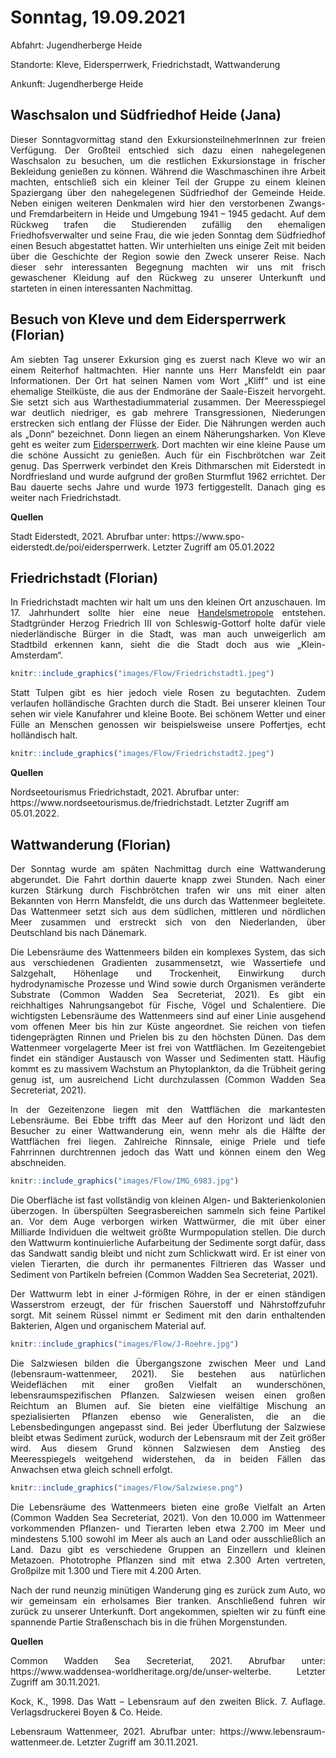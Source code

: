 # Sonntag, 19.09.2021

Abfahrt: Jugendherberge Heide

Standorte: Kleve, Eidersperrwerk, Friedrichstadt, Wattwanderung

Ankunft: Jugendherberge Heide


## Waschsalon und Südfriedhof Heide (Jana)

<div style="text-align: justify">

Dieser Sonntagvormittag stand den ExkursionsteilnehmerInnen zur freien Verfügung. Der Großteil entschied sich dazu einen nahegelegenen Waschsalon zu besuchen, um die restlichen Exkursionstage in frischer Bekleidung genießen zu können. Während die Waschmaschinen ihre Arbeit machten, entschließ sich ein kleiner Teil der Gruppe zu einem kleinen Spaziergang über den nahegelegenen Südfriedhof der Gemeinde Heide. Neben einigen weiteren Denkmalen wird hier den verstorbenen Zwangs- und Fremdarbeitern in Heide und Umgebung 1941 – 1945 gedacht. Auf dem Rückweg trafen die Studierenden zufällig den ehemaligen Friedhofsverwalter und seine Frau, die wie jeden Sonntag dem Südfriedhof einen Besuch abgestattet hatten. Wir unterhielten uns einige Zeit mit beiden über die Geschichte der Region sowie den Zweck unserer Reise. Nach dieser sehr interessanten Begegnung machten wir uns mit frisch gewaschener Kleidung auf den Rückweg zu unserer Unterkunft und starteten in einen interessanten Nachmittag. 

</div>

## Besuch von Kleve und dem Eidersperrwerk (Florian)

<div style="text-align: justify">
Am siebten Tag unserer Exkursion ging es zuerst nach Kleve wo wir an einem Reiterhof haltmachten. Hier nannte uns Herr Mansfeldt ein paar Informationen. 
Der Ort hat seinen Namen vom Wort „Kliff“ und ist eine ehemalige Steilküste, die aus der Endmoräne der Saale-Eiszeit hervorgeht. Sie setzt sich aus Warthestadiummaterial zusammen. Der Meeresspiegel war deutlich niedriger, es gab mehrere Transgressionen, Niederungen erstrecken sich entlang der Flüsse der Eider. Die Nährungen werden auch als „Donn“ bezeichnet. Donn liegen an einem Näherungsharken.
Von Kleve geht es weiter zum [Eidersperrwerk](https://www.spo-eiderstedt.de/poi/eidersperrwerk). Dort machten wir eine kleine Pause um die schöne Aussicht zu genießen. Auch für ein Fischbrötchen war Zeit genug. Das Sperrwerk verbindet den Kreis Dithmarschen mit Eiderstedt in Nordfriesland und wurde aufgrund der großen Sturmflut 1962 errichtet. Der Bau dauerte sechs Jahre und wurde 1973 fertiggestellt. Danach ging es weiter nach Friedrichstadt. 

</div>

**Quellen**

Stadt Eiderstedt, 2021. Abrufbar unter: https://www.spo-eiderstedt.de/poi/eidersperrwerk. Letzter Zugriff am 05.01.2022


## Friedrichstadt (Florian)

<div style="text-align: justify">

In Friedrichstadt machten wir halt um uns den kleinen Ort anzuschauen. Im 17. Jahrhundert sollte hier eine neue [Handelsmetropole](https://www.nordseetourismus.de/friedrichstadt)
entstehen. Stadtgründer Herzog Friedrich III von Schleswig-Gottorf holte dafür viele niederländische Bürger in die Stadt, was man auch unweigerlich am Stadtbild erkennen kann, sieht die die Stadt doch aus wie „Klein-Amsterdam“.

```r
knitr::include_graphics("images/Flow/Friedrichstadt1.jpeg")
```

Statt Tulpen gibt es hier jedoch viele Rosen zu begutachten. Zudem verlaufen holländische Grachten durch die Stadt. Bei unserer kleinen Tour sehen wir viele Kanufahrer und kleine Boote. Bei schönem Wetter und einer Fülle an Menschen genossen wir beispielsweise unsere Poffertjes, echt holländisch halt.

```r
knitr::include_graphics("images/Flow/Friedrichstadt2.jpeg")
```

</div>

**Quellen**

Nordseetourismus Friedrichstadt, 2021. Abrufbar unter: https://www.nordseetourismus.de/friedrichstadt. Letzter Zugriff am 05.01.2022.


## Wattwanderung (Florian)

<div style="text-align: justify">
Der Sonntag wurde am späten Nachmittag durch eine Wattwanderung abgerundet. Die Fahrt dorthin dauerte knapp zwei Stunden. Nach einer kurzen Stärkung durch Fischbrötchen trafen wir uns mit einer alten Bekannten von Herrn Mansfeldt, die uns durch das Wattenmeer begleitete. Das Wattenmeer setzt sich aus dem südlichen, mittleren und nördlichen Meer zusammen und erstreckt sich von den Niederlanden, über Deutschland bis nach Dänemark. 

Die Lebensräume des Wattenmeers bilden ein komplexes System, das sich aus verschiedenen Gradienten zusammensetzt, wie Wassertiefe und Salzgehalt, Höhenlage und Trockenheit, Einwirkung durch hydrodynamische Prozesse und Wind sowie durch Organismen veränderte Substrate (Common Wadden Sea Secreteriat, 2021). Es gibt ein reichhaltiges Nahrungsangebot für Fische, Vögel und Schalentiere. Die wichtigsten Lebensräume des Wattenmeers sind auf einer Linie ausgehend vom offenen Meer bis hin zur Küste angeordnet. Sie reichen von tiefen tidengeprägten Rinnen und Prielen bis zu den höchsten Dünen.
Das dem Wattenmeer vorgelagerte Meer ist frei von Wattflächen. Im Gezeitengebiet findet ein ständiger Austausch von Wasser und Sedimenten statt. Häufig kommt es zu massivem Wachstum an Phytoplankton, da die Trübheit gering genug ist, um ausreichend Licht durchzulassen (Common Wadden Sea Secreteriat, 2021).

In der Gezeitenzone liegen mit den Wattflächen die markantesten Lebensräume.
Bei Ebbe trifft das Meer auf den Horizont und lädt den Besucher zu einer Wattwanderung ein, wenn mehr als die Hälfte der Wattflächen frei liegen. Zahlreiche Rinnsale, einige Priele und tiefe Fahrrinnen durchtrennen jedoch das Watt und können einem den Weg abschneiden.

```r
knitr::include_graphics("images/Flow/IMG_6983.jpg")
```

Die Oberfläche ist fast vollständig von kleinen Algen- und Bakterienkolonien überzogen. In überspülten Seegrasbereichen sammeln sich feine Partikel an. Vor dem Auge verborgen wirken Wattwürmer, die mit über einer Milliarde Individuen die weltweit größte Wurmpopulation stellen. 
Die durch den Wattwurm kontinuierliche Aufarbeitung der Sedimente sorgt dafür, dass das Sandwatt sandig bleibt und nicht zum Schlickwatt wird. Er ist einer von vielen Tierarten, die durch ihr permanentes Filtrieren das Wasser und Sediment von Partikeln befreien (Common Wadden Sea Secreteriat, 2021).

Der Wattwurm lebt in einer J-förmigen Röhre, in der er einen ständigen Wasserstrom erzeugt, der für frischen Sauerstoff und Nährstoffzufuhr sorgt. Mit seinem Rüssel nimmt er Sediment mit den darin enthaltenden Bakterien, Algen und organischem Material auf.

```r
knitr::include_graphics("images/Flow/J-Roehre.jpg")
```

Die Salzwiesen bilden die Übergangszone zwischen Meer und Land (lebensraum-wattenmeer, 2021). Sie bestehen aus natürlichen Weideflächen mit einer großen Vielfalt an wunderschönen, lebensraumspezifischen Pflanzen. Salzwiesen weisen einen großen Reichtum an Blumen auf. Sie bieten eine vielfältige Mischung an spezialisierten Pflanzen ebenso wie Generalisten, die an die Lebensbedingungen angepasst sind. Bei jeder Überflutung der Salzwiese bleibt etwas Sediment zurück, wodurch der Lebensraum mit der Zeit größer wird. Aus diesem Grund können Salzwiesen dem Anstieg des Meeresspiegels weitgehend widerstehen, da in beiden Fällen das Anwachsen etwa gleich schnell erfolgt.

```r
knitr::include_graphics("images/Flow/Salzwiese.png")
```

Die Lebensräume des Wattenmeers bieten eine große Vielfalt an Arten (Common Wadden Sea Secreteriat, 2021). Von den 10.000 im Wattenmeer vorkommenden Pflanzen- und Tierarten leben etwa 2.700 im Meer und mindestens 5.100 sowohl im Meer als auch an Land oder ausschließlich an Land. Dazu gibt es verschiedene Gruppen an Einzellern und kleinen Metazoen. Phototrophe Pflanzen sind mit etwa 2.300 Arten vertreten, Großpilze mit 1.300 und Tiere mit 4.200 Arten. 

Nach der rund neunzig minütigen Wanderung ging es zurück zum Auto, wo wir gemeinsam ein erholsames Bier tranken. Anschließend fuhren wir zurück zu unserer Unterkunft. Dort angekommen, spielten wir zu fünft eine spannende Partie Straßenschach bis in die frühen Morgenstunden. 

**Quellen**

Common Wadden Sea Secreteriat, 2021. Abrufbar unter: https://www.waddensea-worldheritage.org/de/unser-welterbe. Letzter Zugriff am 30.11.2021.

Kock, K., 1998. Das Watt – Lebensraum auf den zweiten Blick. 7. Auflage. Verlagsdruckerei Boyen & Co. Heide.

Lebensraum Wattenmeer, 2021. Abrufbar unter: https://www.lebensraum-wattenmeer.de. Letzter Zugriff am 30.11.2021.



</div>

